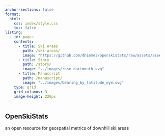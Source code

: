 ```yaml
---
anchor-sections: false
format:
  html:
    css: index/style.css
    toc: false
listing:
  - id: pages
    contents: 
      - title: Ski Areas
        path: /ski-areas/
        image: "https://github.com/dhimmel/openskistats/raw/assets/assets/preview-table.png"
      - title: Story
        path: /story/
        image: "../images/rose_dartmouth.svg"
      - title: Manuscript
        path: /manuscript/
        image: "../images/bearing_by_latitude_eye.svg"
    type: grid
    grid-columns: 3
    image-height: 220px
---
```


::::column-screen
:::{class="snow-container" id="snow-container"}
:::
::::

:::{class="text-overlay"}
## OpenSkiStats

an open resource for geospatial metrics of downhill ski areas
:::

:::{#pages}
:::

<script src="index/snowflake.js"></script>
